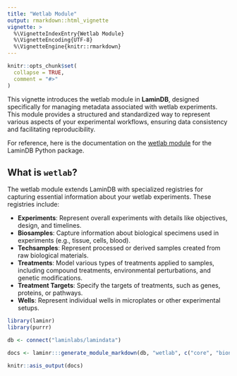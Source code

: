```yaml
---
title: "Wetlab Module"
output: rmarkdown::html_vignette
vignette: >
  %\VignetteIndexEntry{Wetlab Module}
  %\VignetteEncoding{UTF-8}
  %\VignetteEngine{knitr::rmarkdown}
---
```


```r
knitr::opts_chunk$set(
  collapse = TRUE,
  comment = "#>"
)
```

This vignette introduces the wetlab module in **LaminDB**, designed specifically for managing metadata associated with wetlab experiments.
This module provides a structured and standardized way to represent various aspects of your experimental workflows, ensuring data consistency and facilitating reproducibility.

For reference, here is the documentation on the [wetlab module](https://docs.lamin.ai/wetlab) for the LaminDB Python package.

## What is `wetlab`?

The wetlab module extends LaminDB with specialized registries for capturing essential information about your wetlab experiments. These registries include:

* **Experiments**: Represent overall experiments with details like objectives, design, and timelines.
* **Biosamples**: Capture information about biological specimens used in experiments (e.g., tissue, cells, blood).
* **Techsamples**: Represent processed or derived samples created from raw biological materials.
* **Treatments**: Model various types of treatments applied to samples, including compound treatments, environmental perturbations, and genetic modifications.
* **Treatment Targets**: Specify the targets of treatments, such as genes, proteins, or pathways.
* **Wells**: Represent individual wells in microplates or other experimental setups.


```r
library(laminr)
library(purrr)

db <- connect("laminlabs/lamindata")

docs <- laminr:::generate_module_markdown(db, "wetlab", c("core", "bionty", "wetlab"))

knitr::asis_output(docs)
```
